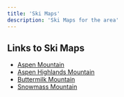 ```yaml
---
title: 'Ski Maps'
description: 'Ski Maps for the area'
---
```


## Links to Ski Maps

- <a href="https://www.dropbox.com/scl/fi/9w0lgmbzlgv4guo8ew5e3/aspen-ski-map.pdf?rlkey=zuri0af9jis3my6o0xkzby2jh&st=omvckoh0&dl=0" target="_blank">Aspen Mountain</a>
- <a href="https://www.dropbox.com/scl/fi/24crsi9q3w6txgr7jxybw/aspen-highlands-ski-map.pdf?rlkey=07fl741cccxvatg3u4mc0ns62&st=ff8bhghp&dl=0" target="_blank">Aspen Highlands Mountain</a>
- <a href="https://www.dropbox.com/scl/fi/cm1ez2vcb7pkcemr0x80m/buttermilk-ski-map.pdf?rlkey=18vfmcixbtrhxwg11akn3x9wv&st=tuq9tu38&dl=0" target="_blank">Buttermilk Mountain</a>
- <a href="https://www.dropbox.com/scl/fi/zpdwuz4a2ltwcjhzaxlv9/snowmass-ski-map.pdf?rlkey=rky7we28hiy3gy99cegbq58up&st=ip4725jq&dl=0" target="_blank">Snowmass Mountain</a>